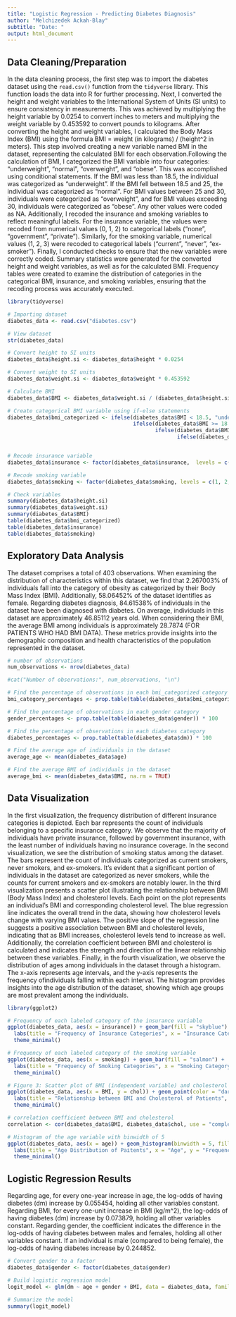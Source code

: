 ```yaml
---
title: "Logistic Regression - Predicting Diabetes Diagnosis"
author: "Melchizedek Ackah-Blay"
subtitle: "Date: "
output: html_document
---
```

## Data Cleaning/Preparation
In the data cleaning process, the first step was to import the diabetes dataset using the `read.csv()` function from the `tidyverse` library. This function loads the data into R for further processing. Next, I converted the height and weight variables to the International System of Units (SI units) to ensure consistency in measurements. This was achieved by multiplying the height variable by 0.0254 to convert inches to meters and multiplying the weight variable by 0.453592 to convert pounds to kilograms. After converting the height and weight variables, I calculated the Body Mass Index (BMI) using the formula BMI = weight (in kilograms) / (height^2 in meters). This step involved creating a new variable named BMI in the dataset, representing the calculated BMI for each observation.Following the calculation of BMI, I categorized the BMI variable into four categories: "underweight", "normal", "overweight", and "obese". This was accomplished using conditional statements. If the BMI was less than 18.5, the individual was categorized as "underweight". If the BMI fell between 18.5 and 25, the individual was categorized as "normal". For BMI values between 25 and 30, individuals were categorized as "overweight", and for BMI values exceeding 30, individuals were categorized as "obese". Any other values were coded as NA. Additionally, I recoded the insurance and smoking variables to reflect meaningful labels. For the insurance variable, the values were recoded from numerical values (0, 1, 2) to categorical labels ("none", "government", "private"). Similarly, for the smoking variable, numerical values (1, 2, 3) were recoded to categorical labels ("current", "never", "ex-smoker"). Finally, I conducted checks to ensure that the new variables were correctly coded. Summary statistics were generated for the converted height and weight variables, as well as for the calculated BMI. Frequency tables were created to examine the distribution of categories in the categorical BMI, insurance, and smoking variables, ensuring that the recoding process was accurately executed.

```r

library(tidyverse)

# Importing dataset
diabetes_data <- read.csv("diabetes.csv")

# View dataset
str(diabetes_data)

# Convert height to SI units
diabetes_data$height.si <- diabetes_data$height * 0.0254

# Convert weight to SI units
diabetes_data$weight.si <- diabetes_data$weight * 0.453592

# Calculate BMI
diabetes_data$BMI <- diabetes_data$weight.si / (diabetes_data$height.si^2)

# Create categorical BMI variable using if-else statements
diabetes_data$bmi_categorized <- ifelse(diabetes_data$BMI < 18.5, "underweight",
                                        ifelse(diabetes_data$BMI >= 18.5 & diabetes_data$BMI <= 25, "normal",
                                               ifelse(diabetes_data$BMI > 25 & diabetes_data$BMI <= 30, "overweight",
                                                      ifelse(diabetes_data$BMI > 30, "obese", NA))))


# Recode insurance variable
diabetes_data$insurance <- factor(diabetes_data$insurance,  levels = c(0, 1, 2), labels = c("none", "government", "private"))

# Recode smoking variable
diabetes_data$smoking <- factor(diabetes_data$smoking, levels = c(1, 2, 3), labels = c("current", "never", "ex-smoker"))

# Check variables
summary(diabetes_data$height.si)
summary(diabetes_data$weight.si)
summary(diabetes_data$BMI)
table(diabetes_data$bmi_categorized)
table(diabetes_data$insurance)
table(diabetes_data$smoking)


```


## Exploratory Data Analysis
The dataset comprises a total of 403 observations. When examining the distribution of characteristics within this dataset, we find that 2.267003% of individuals fall into the category of obesity as categorized by their Body Mass Index (BMI). Additionally, 58.06452% of the dataset identifies as female. Regarding diabetes diagnosis, 84.61538% of individuals in the dataset have been diagnosed with diabetes. On average, individuals in this dataset are approximately 46.85112 years old. When considering their BMI, the average BMI among individuals is approximately 28.7874 (FOR PATIENTS WHO HAD BMI DATA). These metrics provide insights into the demographic composition and health characteristics of the population represented in the dataset.

```r

# number of observations
num_observations <- nrow(diabetes_data)

#cat("Number of observations:", num_observations, "\n")

# Find the percentage of observations in each bmi_categorized category
bmi_category_percentages <- prop.table(table(diabetes_data$bmi_categorized)) * 100

# Find the percentage of observations in each gender category
gender_percentages <- prop.table(table(diabetes_data$gender)) * 100

# Find the percentage of observations in each diabetes category
diabetes_percentages <- prop.table(table(diabetes_data$dm)) * 100

# Find the average age of individuals in the dataset
average_age <- mean(diabetes_data$age)

# Find the average BMI of individuals in the dataset
average_bmi <- mean(diabetes_data$BMI, na.rm = TRUE)

```


## Data Visualization
In the first visualization, the frequency distribution of different insurance categories is depicted. Each bar represents the count of individuals belonging to a specific insurance category. We observe that the majority of individuals have private insurance, followed by government insurance, with the least number of individuals having no insurance coverage. In the second visualization, we see the distribution of smoking status among the dataset. The bars represent the count of individuals categorized as current smokers, never smokers, and ex-smokers. It's evident that a significant portion of individuals in the dataset are categorized as never smokers, while the counts for current smokers and ex-smokers are notably lower. In the third visualization presents a scatter plot illustrating the relationship between BMI (Body Mass Index) and cholesterol levels. Each point on the plot represents an individual's BMI and corresponding cholesterol level. The blue regression line indicates the overall trend in the data, showing how cholesterol levels change with varying BMI values. The positive slope of the regression line suggests a positive association between BMI and cholesterol levels, indicating that as BMI increases, cholesterol levels tend to increase as well. Additionally, the correlation coefficient between BMI and cholesterol is calculated and indicates the strength and direction of the linear relationship between these variables. 
 Finally, in the fourth visualization, we observe the distribution of ages among individuals in the dataset through a histogram. The x-axis represents age intervals, and the y-axis represents the frequency ofindividuals falling within each interval. The histogram provides insights into the age distribution of the dataset, showing which age groups are most prevalent among the individuals.
 
```r
library(ggplot2)

# Frequency of each labeled category of the insurance variable
ggplot(diabetes_data, aes(x = insurance)) + geom_bar(fill = "skyblue") +
  labs(title = "Frequency of Insurance Categories", x = "Insurance Category", y = "Frequency") +
  theme_minimal()

# Frequency of each labeled category of the smoking variable
ggplot(diabetes_data, aes(x = smoking)) + geom_bar(fill = "salmon") +
  labs(title = "Frequency of Smoking Categories", x = "Smoking Category", y = "Frequency") +
  theme_minimal()

# Figure 3: Scatter plot of BMI (independent variable) and cholesterol (dependent variable) with regression line
ggplot(diabetes_data, aes(x = BMI, y = chol)) + geom_point(color = "darkgreen") + geom_smooth(method = "lm", se = FALSE, color = "blue") +
  labs(title = "Relationship between BMI and Cholesterol of Patients", x = "BMI", y = "Cholesterol") +
  theme_minimal()

# correlation coefficient between BMI and cholesterol
correlation <- cor(diabetes_data$BMI, diabetes_data$chol, use = "complete.obs")

# Histogram of the age variable with binwidth of 5
ggplot(diabetes_data, aes(x = age)) + geom_histogram(binwidth = 5, fill = "pink", color = "black") +
  labs(title = "Age Distribution of Paitents", x = "Age", y = "Frequency") +
  theme_minimal()


```

## Logistic Regression Results
Regarding age, for every one-year increase in age, the log-odds of having diabetes (dm) increase by 0.055454, holding all other variables constant. Regarding BMI, for every one-unit increase in BMI (kg/m^2), the log-odds of having diabetes (dm) increase by 0.073879, holding all other variables constant. Regarding gender, the coefficient indicates the difference in the log-odds of having diabetes between males and females, holding all other variables constant. If an individual is male (compared to being female), the log-odds of having diabetes increase by 0.244852.

```r

# Convert gender to a factor
diabetes_data$gender <- factor(diabetes_data$gender)

# Build logistic regression model
logit_model <- glm(dm ~ age + gender + BMI, data = diabetes_data, family = "binomial")

# Summarize the model
summary(logit_model)


```

